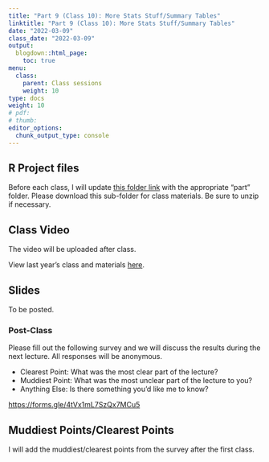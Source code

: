 ```yaml
---
title: "Part 9 (Class 10): More Stats Stuff/Summary Tables"
linktitle: "Part 9 (Class 10): More Stats Stuff/Summary Tables"
date: "2022-03-09"
class_date: "2022-03-09"
output:
  blogdown::html_page:
    toc: true
menu:
  class:
    parent: Class sessions
    weight: 10
type: docs
weight: 10
# pdf: 
# thumb: 
editor_options: 
  chunk_output_type: console
---
```




## R Project files

Before each class, I will update [this folder link](https://www.dropbox.com/sh/q4z72523kl84ywp/AAASb1YIFRpxzrjOeq1FVcXua?dl=0) with the appropriate "part" folder. Please download this sub-folder for class materials. Be sure to unzip if necessary.


## Class Video

The video will be uploaded after class.

View last year's class and materials [here](https://sph-r-programming.netlify.app/class/10-class/).

<!-- <iframe width="560" height="315" src="https://www.youtube.com/embed/yCPcijCj15c" frameborder="0" allow="accelerometer; autoplay; clipboard-write; encrypted-media; gyroscope; picture-in-picture" allowfullscreen></iframe> -->

## Slides

To be posted.

<!-- Open the class introduction slides in a separate window: <a href="https://sph-r-programming-2022.netlify.app/slides/01-introduction_slides#1" target="_blank">https://sph-r-programming-2022.netlify.app/01-introduction_slides#1</a> -->

<!-- ```{r echo=FALSE} -->
<!-- knitr::include_url('https://sph-r-programming-2022.netlify.com/slides/01-introduction_slides#1') -->
<!-- ``` -->

### Post-Class

Please fill out the following survey and we will discuss the results during the next lecture. All responses will be anonymous.

- Clearest Point: What was the most clear part of the lecture?
- Muddiest Point: What was the most unclear part of the lecture to you?
- Anything Else: Is there something you'd like me to know?

<https://forms.gle/4tVx1mL7SzQx7MCu5>


## Muddiest Points/Clearest Points 

I will add the muddiest/clearest points from the survey after the first class.

